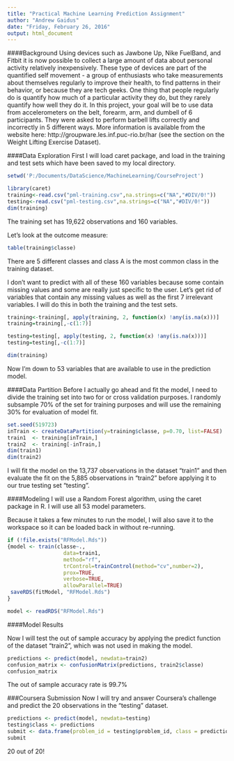 ```yaml
---
title: "Practical Machine Learning Prediction Assignment"
author: "Andrew Gaidus"
date: "Friday, February 26, 2016"
output: html_document
---
```

####Background
Using devices such as Jawbone Up, Nike FuelBand, and Fitbit it is now possible to collect a large amount of data about personal activity relatively inexpensively. These type of devices are part of the quantified self movement - a group of enthusiasts who take measurements about themselves regularly to improve their health, to find patterns in their behavior, or because they are tech geeks. One thing that people regularly do is quantify how much of a particular activity they do, but they rarely quantify how well they do it. In this project, your goal will be to use data from accelerometers on the belt, forearm, arm, and dumbell of 6 participants. They were asked to perform barbell lifts correctly and incorrectly in 5 different ways. More information is available from the website here: http://groupware.les.inf.puc-rio.br/har (see the section on the Weight Lifting Exercise Dataset).

####Data Exploration
First I will load caret package, and load in the training and test sets which have been saved to my local directory. 

```r
setwd('P:/Documents/DataScience/MachineLearning/CourseProject')

library(caret)
training<-read.csv("pml-training.csv",na.strings=c("NA","#DIV/0!"))
testing<-read.csv("pml-testing.csv",na.strings=c("NA","#DIV/0!"))
dim(training)
```
The training set has 19,622 observations and 160 variables.

Let's look at the outcome measure:
```r
table(training$classe)
```
There are 5 different classes and class A is the most common class in the training dataset.

I don't want to predict with all of these 160 variables because some contain missing values and some are really just specific to the user. Let's get rid of variables that contain any missing values as well as the first 7 irrelevant variables. I will do this in both the training and the test sets.

```r
training<-training[, apply(training, 2, function(x) !any(is.na(x)))] 
training=training[,-c(1:7)]

testing=testing[, apply(testing, 2, function(x) !any(is.na(x)))] 
testing=testing[,-c(1:7)]

dim(training)
```

Now I'm down to 53 variables that are available to use in the prediction model.

####Data Partition
Before I actually go ahead and fit the model, I need to divide the training set into two for or cross validation purposes. I randomly subsample 70% of the set for training purposes and will use the remaining 30% for evaluation of model fit. 

```r
set.seed(519723)
inTrain <- createDataPartition(y=training$classe, p=0.70, list=FALSE)
train1  <- training[inTrain,]
train2  <- training[-inTrain,]
dim(train1)
dim(train2)
```

I will fit the model on the 13,737 observations in the dataset "train1" and then evaluate the fit on the 5,885 observations in "train2" before applying it to our true testing set "testing".

####Modeling
I will use a Random Forest algorithm, using the caret package in R. I will use all 53 model parameters.

Because it takes a few minutes to run the model, I will also save it to the workspace so it can be loaded back in without re-running.

```r
if (!file.exists("RFModel.Rds"))
{model <- train(classe~.,
                  data=train1,
                  method="rf",
                  trControl=trainControl(method="cv",number=2),
                  prox=TRUE,
                  verbose=TRUE,
                  allowParallel=TRUE)
 saveRDS(fitModel, "RFModel.Rds")
}

model <- readRDS("RFModel.Rds")
```

####Model Results

Now I will  test the out of sample accuracy by applying the predict function of the dataset "train2", which was not used in making the model.

```r
predictions <- predict(model, newdata=train2)
confusion_matrix <- confusionMatrix(predictions, train2$classe)
confusion_matrix
```

The out of sample accuracy rate is 99.7%



###Coursera Submission
Now I will try and answer Coursera's challenge and predict the 20 observations in the "testing" dataset.

```r
predictions <- predict(model, newdata=testing)
testing$class <- predictions
submit <- data.frame(problem_id = testing$problem_id, class = predictions)
submit

```

20 out of 20!
